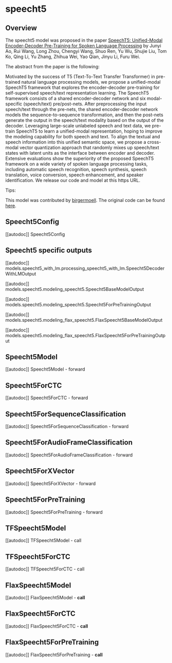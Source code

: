 <!--Copyright 2022 The HuggingFace Team. All rights reserved.

Licensed under the Apache License, Version 2.0 (the "License"); you may not use this file except in compliance with
the License. You may obtain a copy of the License at

http://www.apache.org/licenses/LICENSE-2.0

Unless required by applicable law or agreed to in writing, software distributed under the License is distributed on
an "AS IS" BASIS, WITHOUT WARRANTIES OR CONDITIONS OF ANY KIND, either express or implied. See the License for the
specific language governing permissions and limitations under the License.
-->

# speecht5

## Overview

The speecht5 model was proposed in the paper [SpeechT5: Unified-Modal Encoder-Decoder Pre-Training for Spoken Language Processing](https://arxiv.org/abs/2110.07205) by Junyi Ao, Rui Wang, Long Zhou, Chengyi Wang, Shuo Ren, Yu Wu, Shujie Liu, Tom Ko, Qing Li, Yu Zhang, Zhihua Wei, Yao Qian, Jinyu Li, Furu Wei.

The abstract from the paper is the following:

Motivated by the success of T5 (Text-To-Text Transfer Transformer) in pre-trained natural language processing models, 
we propose a unified-modal SpeechT5 framework that explores the encoder-decoder pre-training for self-supervised speech/text representation learning. 
The SpeechT5 framework consists of a shared encoder-decoder network and six modal-specific (speech/text) pre/post-nets. 
After preprocessing the input speech/text through the pre-nets, the shared encoder-decoder network models the sequence-to-sequence transformation, 
and then the post-nets generate the output in the speech/text modality based on the output of the decoder. 
Leveraging large-scale unlabeled speech and text data, we pre-train SpeechT5 to learn a unified-modal representation, hoping to improve the modeling capability for both speech and text. 
To align the textual and speech information into this unified semantic space, 
we propose a cross-modal vector quantization approach that randomly mixes up speech/text states with latent units as the interface between encoder and decoder. 
Extensive evaluations show the superiority of the proposed SpeechT5 framework on a wide variety of spoken language processing tasks, 
including automatic speech recognition, speech synthesis, speech translation, voice conversion, speech enhancement, and speaker identification. 
We release our code and model at this https URL.

Tips:

<INSERT TIPS ABOUT MODEL HERE>

This model was contributed by [birgermoell](https://huggingface.co/<birgermoell>).
The original code can be found [here](https://github.com/microsoft/SpeechT5).


## Speecht5Config

[[autodoc]] Speecht5Config

## Speecht5 specific outputs

[[autodoc]] models.speecht5_with_lm.processing_speecht5_with_lm.Speecht5DecoderWithLMOutput

[[autodoc]] models.speecht5.modeling_speecht5.Speecht5BaseModelOutput

[[autodoc]] models.speecht5.modeling_speecht5.Speecht5ForPreTrainingOutput

[[autodoc]] models.speecht5.modeling_flax_speecht5.FlaxSpeecht5BaseModelOutput

[[autodoc]] models.speecht5.modeling_flax_speecht5.FlaxSpeecht5ForPreTrainingOutput

## Speecht5Model

[[autodoc]] Speecht5Model
    - forward

## Speecht5ForCTC

[[autodoc]] Speecht5ForCTC
    - forward

## Speecht5ForSequenceClassification

[[autodoc]] Speecht5ForSequenceClassification
    - forward

## Speecht5ForAudioFrameClassification

[[autodoc]] Speecht5ForAudioFrameClassification
    - forward

## Speecht5ForXVector

[[autodoc]] Speecht5ForXVector
    - forward

## Speecht5ForPreTraining

[[autodoc]] Speecht5ForPreTraining
    - forward

## TFSpeecht5Model

[[autodoc]] TFSpeecht5Model
    - call

## TFSpeecht5ForCTC

[[autodoc]] TFSpeecht5ForCTC
    - call

## FlaxSpeecht5Model

[[autodoc]] FlaxSpeecht5Model
    - __call__

## FlaxSpeecht5ForCTC

[[autodoc]] FlaxSpeecht5ForCTC
    - __call__

## FlaxSpeecht5ForPreTraining

[[autodoc]] FlaxSpeecht5ForPreTraining
    - __call__
